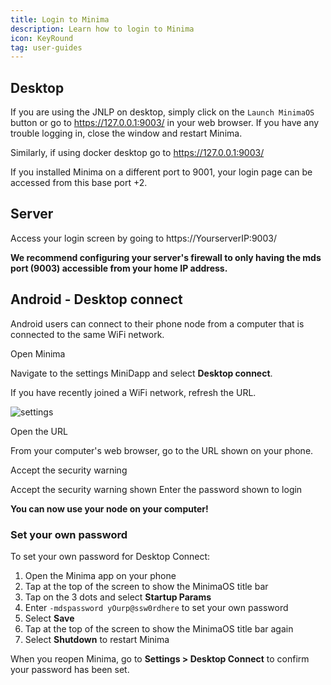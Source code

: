 ```yaml
---
title: Login to Minima
description: Learn how to login to Minima
icon: KeyRound
tag: user-guides
---
```


## Desktop

If you are using the JNLP on desktop, simply click on the `Launch MinimaOS` button or go to https://127.0.0.1:9003/ in your web browser. If you have any trouble logging in, close the window and restart Minima.

Similarly, if using docker desktop go to https://127.0.0.1:9003/

If you installed Minima on a different port to 9001, your login page can be accessed from this base port +2.

## Server

Access your login screen by going to https://YourserverIP:9003/

**We recommend configuring your server's firewall to only having the mds port (9003) accessible from your home IP address.**

## Android - Desktop connect

Android users can connect to their phone node from a computer that is connected to the same WiFi network.

<Steps>
<Step>

<Heading as="h3">Open Minima</Heading>

Navigate to the settings MiniDapp and select **Desktop connect**.

<Callout title="Refresh the URL" type="info">
  If you have recently joined a WiFi network, refresh the URL.
</Callout>

![settings](/settings-icon.jpg)

</Step>

<Step>
<Heading as="h3">
  Open the URL
</Heading>

From your computer's web browser, go to the URL shown on your phone.

<ImageZoom
  alt="desktopconnect"
  src="/desktop-connect.jpg"
  width={300}
  height={300}
/>

</Step>

<Step>

<Heading as="h3">Accept the security warning</Heading>

Accept the security warning shown
Enter the password shown to login

</Step>

</Steps>

**You can now use your node on your computer!**

### Set your own password

To set your own password for Desktop Connect:

1. Open the Minima app on your phone
2. Tap at the top of the screen to show the MinimaOS title bar
3. Tap on the 3 dots and select **Startup Params**
4. Enter `-mdspassword yOurp@ssw0rdhere` to set your own password
5. Select **Save**
6. Tap at the top of the screen to show the MinimaOS title bar again
7. Select **Shutdown** to restart Minima

When you reopen Minima, go to **Settings > Desktop Connect** to confirm your password has been set.
